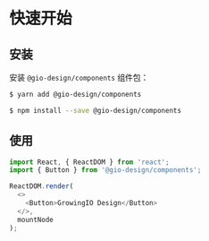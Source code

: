 
<Meta title="Docs/Quick start" />

# 快速开始

## 安装

安装 `@gio-design/components` 组件包：

<TabsState initial="yarn">
  <div id="yarn" title="Yarn">

```bash
$ yarn add @gio-design/components
```

  </div>
  <div id="npm" title="NPM">

```bash
$ npm install --save @gio-design/components
```

  </div>
</TabsState>

## 使用

```javascript
import React, { ReactDOM } from 'react';
import { Button } from '@gio-design/components';

ReactDOM.render(
  <>
    <Button>GrowingIO Design</Button>
  </>,
  mountNode
);
```
